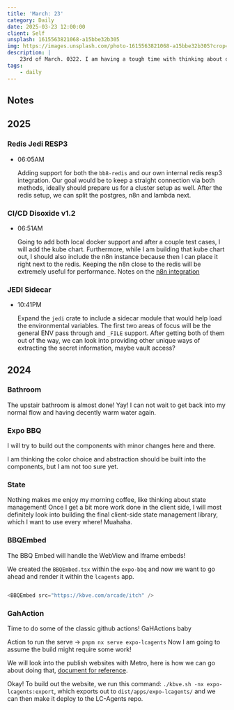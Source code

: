 ```yaml
---
title: 'March: 23'
category: Daily
date: 2025-03-23 12:00:00
client: Self
unsplash: 1615563821068-a15bbe32b305
img: https://images.unsplash.com/photo-1615563821068-a15bbe32b305?crop=entropy&cs=srgb&fm=jpg&ixid=MnwzNjM5Nzd8MHwxfHJhbmRvbXx8fHx8fHx8fDE2ODE3NDg2ODY&ixlib=rb-4.0.3&q=85
description: |
    23rd of March. 0322. I am having a tough time with thinking about daily journal entries haha.
tags:
    - daily
---
```


<Adsense />




## Notes

## 2025

### Redis Jedi RESP3

-   06:05AM

    Adding support for both the `bb8-redis` and our own internal redis resp3 integration.
    Our goal would be to keep a straight connection via both methods, ideally should prepare us for a cluster setup as well.
    After the redis setup, we can split the postgres, n8n and lambda next.

### CI/CD Disoxide v1.2

-   06:51AM

    Going to add both local docker support and after a couple test cases, I will add the kube chart.
    Furthermore, while I am building that kube chart out, I should also include the n8n instance because then I can place it right next to the redis.
    Keeping the n8n close to the redis will be extremely useful for performance.
    Notes on the [n8n integration](https://kbve.com/application/n8n/)

### JEDI Sidecar

-   10:41PM

    Expand the `jedi` crate to include a sidecar module that would help load the environmental variables.
    The first two areas of focus will be the general ENV pass through and `_FILE` support.
    After getting both of them out of the way, we can look into providing other unique ways of extracting the secret information, maybe vault access?
    

## 2024


### Bathroom

The upstair bathroom is almost done! Yay!
I can not wait to get back into my normal flow and having decently warm water again.


### Expo BBQ

I will try to build out the components with minor changes here and there.

I am thinking the color choice and abstraction should be built into the components, but I am not too sure yet.


### State

Nothing makes me enjoy my morning coffee, like thinking about state management!
Once I get a bit more work done in the client side, I will most definitely look into building the final client-side state management library, which I want to use every where! Muahaha.


### BBQEmbed

The BBQ Embed will handle the WebView and Iframe embeds!

We created the `BBQEmbed.tsx` within the `expo-bbq` and now we want to go ahead and render it within the `lcagents` app.

```js

<BBQEmbed src="https://kbve.com/arcade/itch" />

```


### GahAction

Time to do some of the classic github actions! GaHActions baby

Action to run the serve -> `pnpm nx serve expo-lcagents`
Now I am going to assume the build might require some work!

We will look into the publish websites with Metro, here is how we can go about doing that, [document for reference](https://docs.expo.dev/distribution/publishing-websites/).

Okay! To build out the website, we run this command: `./kbve.sh -nx expo-lcagents:export`, which exports out to `dist/apps/expo-lcagents/` and we can then make it deploy to the LC-Agents repo.


